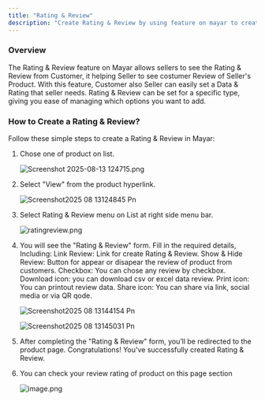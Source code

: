 ```yaml
---
title: "Rating & Review"
description: "Create Rating & Review by using feature on mayar to create seller product ratings base on Customer Experience, this think is very important for Seller because it will make customer trust of product growth."
---
```


### Overview

The Rating & Review feature on Mayar allows sellers to see the Rating & Review from Customer, it helping Seller to see costumer Review of Seller's Product. With this feature, Customer also Seller can easily set a Data & Rating that seller needs. Rating & Review can be set for a specific type, giving you ease of managing which options you want to add.

### How to Create a Rating & Review?

Follow these simple steps to create a Rating & Review in Mayar:

1. Chose one of product on list.

   ![Screenshot 2025-08-13 124715.png](/images/Screenshot2025-08-13124715.png)
2. Select "View" from the product hyperlink.

   ![Screenshot2025 08 13124845 Pn](/images/Screenshot2025-08-13124845.png)
3. Select Rating & Review menu on List at right side menu bar.

   ![ratingreview.png](/images/ratingreview.png)
4. You will see the "Rating & Review" form. Fill in the required details, Including: Link Review: Link for create Rating & Review. Show & Hide Review: Button for appear or disapear the review of product from customers. Checkbox: You can chose any review by checkbox. Download icon: you can download csv or excel data review. Print icon: You can printout review data. Share icon: You can share via link, social media or via QR qode.

   ![Screenshot2025 08 13144154 Pn](/images/Screenshot2025-08-13144154.png)

   ![Screenshot2025 08 13145031 Pn](/images/Screenshot2025-08-13145031.png)
5. After completing the "Rating & Review" form, you’ll be redirected to the product page. Congratulations\! You've successfully created Rating & Review.
6. You can check your review rating of product on this page section

   ![image.png](/images/image.png)